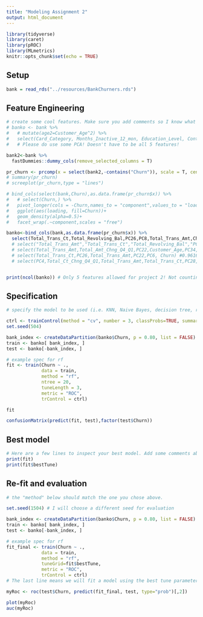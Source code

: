 ```yaml
---
title: "Modeling Assignment 2"
output: html_document
---
```


```r
library(tidyverse)
library(caret)
library(pROC)
library(MLmetrics)
knitr::opts_chunk$set(echo = TRUE)
```

## Setup

```r
bank = read_rds("../resources/BankChurners.rds") 
```


## Feature Engineering

```r
# create some cool features. Make sure you add comments so I know what you are trying to accomplish!
# banko <- bank %>% 
#   # mutate(age2=Customer_Age^2) %>%
#   select(Card_Category, Months_Inactive_12_mon, Education_Level, Contacts_Count_12_mon, Dependent_count, Churn)
#   # Please do use some PCA! Doesn't have to be all 5 features!

bank2<-bank %>% 
  fastDummies::dummy_cols(remove_selected_columns = T)

pr_churn <- prcomp(x = select(bank2,-contains("Churn")), scale = T, center = T)
# summary(pr_churn)
# screeplot(pr_churn,type = "lines")

# bind_cols(select(bank,Churn),as.data.frame(pr_churn$x)) %>% 
#   # select(Churn,) %>% 
#   pivot_longer(cols = -Churn,names_to = "component",values_to = "loading") %>% 
#   ggplot(aes(loading, fill=Churn))+
#   geom_density(alpha=0.5)+
#   facet_wrap(.~component,scales = "free")

banko<-bind_cols(bank,as.data.frame(pr_churn$x)) %>% 
  select(Total_Trans_Ct,Total_Revolving_Bal,PC26,PC8,Total_Trans_Amt,Churn) #0.9734
  # select("Total_Trans_Amt","Total_Trans_Ct","Total_Revolving_Bal","PC31","Total_Ct_Chng_Q4_Q1",Churn) #0.9709
  # select(Total_Trans_Amt,Total_Amt_Chng_Q4_Q1,PC22,Customer_Age,PC34,Churn) #0.9709
  # select(Total_Trans_Ct,PC26,Total_Trans_Amt,PC22,PC6, Churn) #0.9616
  # select(PC4,Total_Ct_Chng_Q4_Q1,Total_Trans_Amt,Total_Trans_Ct,PC28,Churn) #0.9617


print(ncol(banko)) # Only 5 features allowed for project 2! Not counting the dependent variable.

```


## Specification

```r
# specify the model to be used (i.e. KNN, Naive Bayes, decision tree, random forest, bagged trees) and the tuning parameters used

ctrl <- trainControl(method = "cv", number = 3, classProbs=TRUE, summaryFunction = twoClassSummary)
set.seed(504) 

bank_index <- createDataPartition(banko$Churn, p = 0.80, list = FALSE)
train <- banko[ bank_index, ]
test <- banko[-bank_index, ]

# example spec for rf
fit <- train(Churn ~ .,
             data = train, 
             method = "rf",
             ntree = 20, 
             tuneLength = 3,
             metric = "ROC",
             trControl = ctrl)

fit

confusionMatrix(predict(fit, test),factor(test$Churn))
```


## Best model

```r
# Here are a few lines to inspect your best model. Add some comments about optimal hyperparameters.
print(fit)
print(fit$bestTune)
```


## Re-fit and evaluation

```r
# the "method" below should match the one you chose above. 

set.seed(1504) # I will choose a different seed for evaluation

bank_index <- createDataPartition(banko$Churn, p = 0.80, list = FALSE)
train <- banko[ bank_index, ]
test <- banko[-bank_index, ]

# example spec for rf
fit_final <- train(Churn ~ .,
             data = train, 
             method = "rf",
             tuneGrid=fit$bestTune,
             metric = "ROC",
             trControl = ctrl) 
# The last line means we will fit a model using the best tune parameters your CV found above.

myRoc <- roc(test$Churn, predict(fit_final, test, type="prob")[,2])

plot(myRoc)
auc(myRoc)
```


